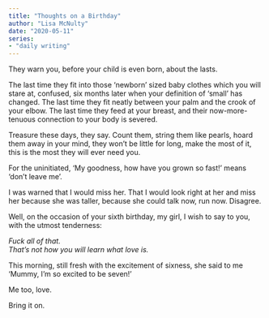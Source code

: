 ```yaml
---  
title: "Thoughts on a Birthday"  
author: "Lisa McNulty"  
date: "2020-05-11"  
series:  
- "daily writing"  
---
```


  
They warn you, before your child is even born, about the lasts.

The last time they fit into those ‘newborn’ sized baby clothes which you will stare at, confused, six months later when your definition of ‘small’ has changed. The last time they fit neatly between your palm and the crook of your elbow. The last time they feed at your breast, and their now-more-tenuous connection to your body is severed.

Treasure these days, they say. Count them, string them like pearls, hoard them away in your mind, they won’t be little for long, make the most of it, this is the most they will ever need you.

For the uninitiated, ‘My goodness, how have you grown so fast!’ means ‘don’t leave me’.

I was warned that I would miss her. That I would look right at her and miss her because she was taller, because she could talk now, run now. Disagree.

Well, on the occasion of your sixth birthday, my girl, I wish to say to you, with the utmost tenderness:

 *Fuck all of that.*   
*That’s not how you will learn what love is.*

This morning, still fresh with the excitement of sixness, she said to me ‘Mummy, I’m so excited to be seven!’

Me too, love.

Bring it on.
